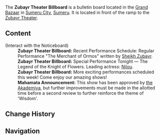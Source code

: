 {{Location Infobox
|image        = Sign Zubayr Theater Billboard.png
|type         = Point of Interest
|type2        = Bulletin Board
|region       = Sumeru
|subregion    = Dharma Forest
|area         = Avidya Forest
|subarea      = Sumeru City
}}
The '''Zubayr Theater Billboard''' is a bulletin board located in the [[Grand Bazaar]] in [[Sumeru City]], [[Sumeru]]. It is located in front of the ramp to the [[Zubayr Theater]].

==Content==
{{Dialogue start}}
;(Interact with the {{DIcon}} Noticeboard)
:'''Zubayr Theater Billboard:''' Recent Performance Schedule: Regular Performance "The Merchant of Ormos" written by [[Sheikh Zubayr]].
:'''Zubayr Theater Billboard:''' Special Performance Tonight &mdash; The Legend of the Knight of Flowers. Leading actress: [[Nilou]].
:'''Zubayr Theater Billboard:''' More exciting performances scheduled this week! Come enjoy our amazing shows!
:'''Mahamata Announcement:''' This show has been approved by [[Sumeru Akademiya|the Akademiya]], but further improvements must be made in the allotted time before a second review to further reinforce the theme of 'Wisdom'.
{{Dialogue end}}

==Change History==
{{Change History|3.0}}

==Navigation==
{{PoI Navbox|Sumeru}}